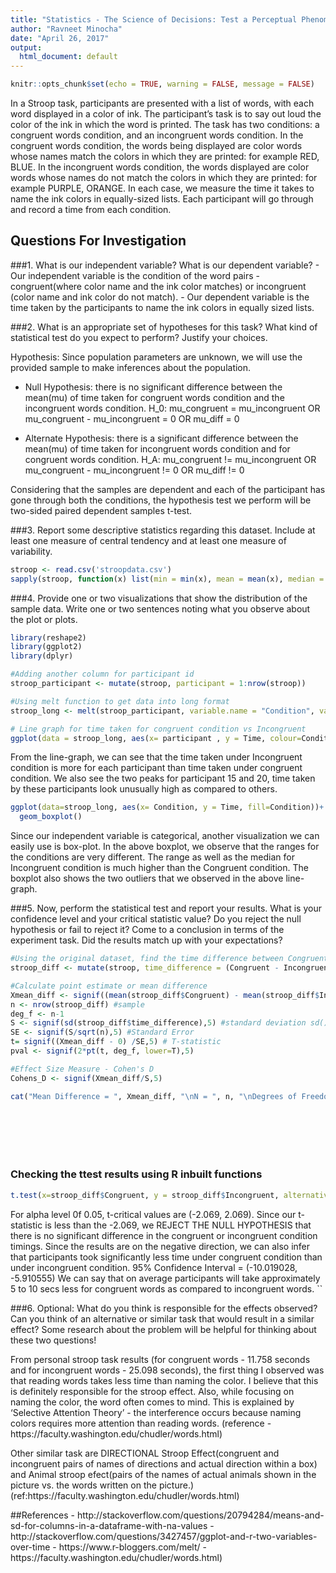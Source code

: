 ```yaml
---
title: "Statistics - The Science of Decisions: Test a Perceptual Phenomenon"
author: "Ravneet Minocha"
date: "April 26, 2017"
output:
  html_document: default
---
```


```r
knitr::opts_chunk$set(echo = TRUE, warning = FALSE, message = FALSE)
```

In a Stroop task, participants are presented with a list of words, with each word displayed in a color of ink. The participant's task is to say out loud the color of the ink in which the word is printed. The task has two conditions: a congruent words condition, and an incongruent words condition. In the congruent words condition, the words being displayed are color words whose names match the colors in which they are printed: for example RED, BLUE. In the incongruent words condition, the words displayed are color words whose names do not match the colors in which they are printed: for example PURPLE, ORANGE. In each case, we measure the time it takes to name the ink colors in equally-sized lists. Each participant will go through and record a time from each condition.

## Questions For Investigation

###1. What is our independent variable? What is our dependent variable?
  - Our independent variable is the condition of the word pairs - congruent(where color name and the ink color matches) or incongruent (color name and ink color do not match). 
  -  Our dependent variable is the time taken by the participants to name the ink colors in equally sized lists.
  



###2. What is an appropriate set of hypotheses for this task? What kind of statistical test do you expect to perform? Justify your choices.

Hypothesis: Since population parameters are unknown, we will use the provided sample to make inferences about the population.
  
  - Null Hypothesis: there is no significant difference between the mean(mu) of time taken for congruent words condition and the incongruent words condition. 
  H_0: mu_congruent = mu_incongruent
  OR  mu_congruent - mu_incongruent = 0
  OR  mu_diff = 0
  
  - Alternate Hypothesis: there is a significant difference between the mean(mu) of time taken for incongruent words condition and for congruent words condition.
  H_A: mu_congruent != mu_incongruent 
  OR   mu_congruent - mu_incongruent != 0
  OR   mu_diff != 0

Considering that the samples are dependent and each of the participant has gone through both the conditions, the hypothesis test we perform will be two-sided paired dependent samples t-test. 



###3. Report some descriptive statistics regarding this dataset. Include at least one measure of central tendency and at least one measure of variability.


```r
stroop <- read.csv('stroopdata.csv')
sapply(stroop, function(x) list(min = min(x), mean = mean(x), median = median(x), variance = var(x), st_dev =sd(x), iqr = IQR(x), max=max(x)))


```



###4. Provide one or two visualizations that show the distribution of the sample data. Write one or two sentences noting what you observe about the plot or plots.

```r
library(reshape2)
library(ggplot2)
library(dplyr)

#Adding another column for participant id 
stroop_participant <- mutate(stroop, participant = 1:nrow(stroop))

#Using melt function to get data into long format
stroop_long <- melt(stroop_participant, variable.name = "Condition", value.name = "Time", id.vars = c('participant'))

# Line graph for time taken for congruent condition vs Incongruent
ggplot(data = stroop_long, aes(x= participant , y = Time, colour=Condition))+geom_line()

```

From the line-graph, we can see that the time taken under Incongruent condition is more for each participant than time taken under congruent condition. We also see the two peaks for participant 15 and 20, time taken by these participants look unusually high as compared to others.


```r
ggplot(data=stroop_long, aes(x= Condition, y = Time, fill=Condition))+ 
  geom_boxplot()


```

Since our independent variable is categorical, another visualization we can easily use is box-plot. In the above boxplot, we observe that the ranges for the conditions are very different. The range as well as the median for Incongruent condition is much higher than the Congruent condition. The boxplot also shows the two outliers that we observed in the above line-graph. 


###5. Now, perform the statistical test and report your results. What is your confidence level and your critical statistic value? Do you reject the null hypothesis or fail to reject it? Come to a conclusion in terms of the experiment task. Did the results match up with your expectations?

```r
#Using the original dataset, find the time difference between Congruent and Incongruent for each participant
stroop_diff <- mutate(stroop, time_difference = (Congruent - Incongruent))

#Calculate point estimate or mean difference 
Xmean_diff <- signif((mean(stroop_diff$Congruent) - mean(stroop_diff$Incongruent)), 5)
n <- nrow(stroop_diff) #sample
deg_f <- n-1
S <- signif(sd(stroop_diff$time_difference),5) #standard deviation sd() uses n-1
SE <- signif(S/sqrt(n),5) #Standard Error
t= signif((Xmean_diff - 0) /SE,5) # T-statistic
pval <- signif(2*pt(t, deg_f, lower=T),5)

#Effect Size Measure - Cohen's D
Cohens_D <- signif(Xmean_diff/S,5)


```

```r
cat("Mean Difference = ", Xmean_diff, "\nN = ", n, "\nDegrees of Freedom = ", deg_f, "\nSample Standard Deviation for mean differences (S) = ", S, "\nStandard error (SE) = ", SE, "\nT-statistic (t) = ", t, "\nP-Value = ", pval, "\nEffect Size Measure, Cohen's D = ", Cohens_D)








```


### Checking the ttest results using R inbuilt functions
```r
t.test(x=stroop_diff$Congruent, y = stroop_diff$Incongruent, alternative = 'two.sided', paired = T)
```


For alpha level 0f 0.05, t-critical values are (-2.069, 2.069). Since our t-statistic is less than the -2.069, we REJECT THE NULL HYPOTHESIS that there is no significant difference in the congruent or incongruent condition timings. Since the results are on the negative direction, we can also infer that participants took significantly less time under congruent condition than under incongruent condition. 
95% Confidence Interval = (-10.019028, -5.910555) 
We can say that on average participants will take approximately 5 to 10 secs less for congruent words as compared to incongruent words.
``

###6. Optional: What do you think is responsible for the effects observed? Can you think of an alternative or similar task that would result in a similar effect? Some research about the problem will be helpful for thinking about these two questions!

From personal stroop task results (for congruent words - 11.758 seconds and for incongruent words - 25.098 seconds), the first thing I observed was that reading words takes less time than naming the color. I believe that this is definitely responsible for the stroop effect.
Also, while focusing on naming the color, the word often comes to mind. This is explained by 'Selective Attention Theory' - the interference occurs because naming colors requires more attention than reading words. (reference - https://faculty.washington.edu/chudler/words.html)

Other similar task are  DIRECTIONAL Stroop Effect(congruent and incongruent pairs of names of directions and actual direction within a box) and Animal stroop efect(pairs of the names of actual animals shown in the picture vs. the words written on the picture.) (ref:https://faculty.washington.edu/chudler/words.html)

##References
- http://stackoverflow.com/questions/20794284/means-and-sd-for-columns-in-a-dataframe-with-na-values
- http://stackoverflow.com/questions/3427457/ggplot-and-r-two-variables-over-time
- https://www.r-bloggers.com/melt/
- https://faculty.washington.edu/chudler/words.html)

